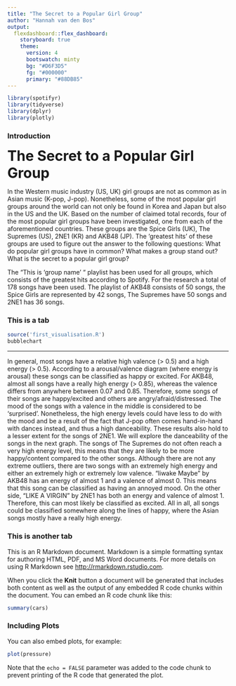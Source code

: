 ```yaml
---
title: "The Secret to a Popular Girl Group"
author: "Hannah van den Bos"
output: 
  flexdashboard::flex_dashboard:
    storyboard: true
    theme: 
      version: 4
      bootswatch: minty
      bg: "#D6F3D5"
      fg: "#000000"
      primary: "#88DB85"
---
```


```r
library(spotifyr)
library(tidyverse)
library(dplyr)
library(plotly)
```

### Introduction

<font style = "font-size: 32px"><b>The Secret to a Popular Girl Group</b></font>

In the Western music industry (US, UK) girl groups are not as common as in Asian music (K-pop, J-pop). Nonetheless, some of the most popular girl groups around the world can not only be found in Korea and Japan but also in the US and the UK. 
Based on the number of claimed total records, four of the most popular girl groups have been investigated, one from each of the aforementioned countries. These groups are the Spice Girls (UK), The Supremes (US), 2NE1 (KR) and AKB48 (JP). The 'greatest hits' of these groups are used to figure out the answer to the following questions: What do popular girl groups have in common? What makes a group stand out? What is the secret to a popular girl group?

The “This is ‘group name’ “ playlist has been used for all groups, which consists of the greatest hits according to Spotify. For the research a total of 178 songs have been used. The playlist of AKB48 consists of 50 songs, the Spice Girls are represented by 42 songs, The Supremes have 50 songs and 2NE1 has 36 songs.

### This is a tab

```r
source('first_visualisation.R')
bubblechart
```

------------------------------------------------------------
In general, most songs have a relative high valence (> 0.5) and a high energy (> 0.5). According to a arousal/valence diagram (where energy is arousal) these songs can be classified as happy or excited. For AKB48, almost all songs have a really high energy (> 0.85), whereas the valence differs from anywhere between 0.07 and 0.85. Therefore, some songs of their songs are happy/excited and others are angry/afraid/distressed. The mood of the songs with a valence in the middle is considered to be 'surprised'. Nonetheless, the high energy levels could have less to do with the mood and be a result of the fact that J-pop often comes hand-in-hand with dances instead, and thus a high danceability. These results also hold to a lesser extent for the songs of 2NE1. We will explore the danceability of the songs in the next graph.
The songs of The Supremes do not often reach a very high energy level, this means that they are likely to be more happy/content compared to the other songs.
Although there are not any extreme outliers, there are two songs with an extremely high energy and either an extremely high or extremely low valence. "liwake Maybe" by AKB48 has an energy of almost 1 and a valence of almost 0. This means that this song can be classified as having an annoyed mood. On the other side, "LIKE A VIRGIN" by 2NE1 has both an energy and valence of almost 1. Therefore, this can most likely be classified as excited.
All in all, all songs could be classified somewhere along the lines of happy, where the Asian songs mostly have a really high energy.

### This is another tab

This is an R Markdown document. Markdown is a simple formatting syntax for authoring HTML, PDF, and MS Word documents. For more details on using R Markdown see <http://rmarkdown.rstudio.com>.

When you click the **Knit** button a document will be generated that includes both content as well as the output of any embedded R code chunks within the document. You can embed an R code chunk like this:

```r
summary(cars)
```

### Including Plots

You can also embed plots, for example:

```r
plot(pressure)
```

Note that the `echo = FALSE` parameter was added to the code chunk to prevent printing of the R code that generated the plot.
